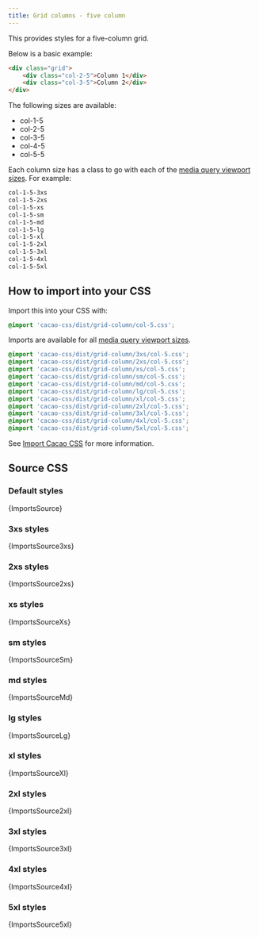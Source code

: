 ```yaml
---
title: Grid columns - five column
---
```


This provides styles for a five-column grid.

Below is a basic example:

```html
<div class="grid">
    <div class="col-2-5">Column 1</div>
    <div class="col-3-5">Column 2</div>
</div>
```

The following sizes are available:

- col-1-5
- col-2-5
- col-3-5
- col-4-5
- col-5-5

Each column size has a class to go with each of the [media query viewport sizes](/styles/media#viewport-media-queries). For example:

```css
col-1-5-3xs
col-1-5-2xs
col-1-5-xs
col-1-5-sm
col-1-5-md
col-1-5-lg
col-1-5-xl
col-1-5-2xl
col-1-5-3xl
col-1-5-4xl
col-1-5-5xl
```


## How to import into your CSS

Import this into your CSS with:

```css
@import 'cacao-css/dist/grid-column/col-5.css';
```

Imports are available for all [media query viewport sizes](/styles/media#viewport-media-queries).

```css
@import 'cacao-css/dist/grid-column/3xs/col-5.css';
@import 'cacao-css/dist/grid-column/2xs/col-5.css';
@import 'cacao-css/dist/grid-column/xs/col-5.css';
@import 'cacao-css/dist/grid-column/sm/col-5.css';
@import 'cacao-css/dist/grid-column/md/col-5.css';
@import 'cacao-css/dist/grid-column/lg/col-5.css';
@import 'cacao-css/dist/grid-column/xl/col-5.css';
@import 'cacao-css/dist/grid-column/2xl/col-5.css';
@import 'cacao-css/dist/grid-column/3xl/col-5.css';
@import 'cacao-css/dist/grid-column/4xl/col-5.css';
@import 'cacao-css/dist/grid-column/5xl/col-5.css';
```

See [Import Cacao CSS](/import) for more information.

## Source CSS

<!-- markdownlint-disable -->

### Default styles

<CodeBlock language="css" title="grid-column/col-5.css">{ImportsSource}</CodeBlock>

### 3xs styles

<CodeBlock language="css" title="grid-column/3xs/col-5.css">{ImportsSource3xs}</CodeBlock>

### 2xs styles

<CodeBlock language="css" title="grid-column/2xs/col-5.css">{ImportsSource2xs}</CodeBlock>

### xs styles

<CodeBlock language="css" title="grid-column/xs/col-5.css">{ImportsSourceXs}</CodeBlock>

### sm styles

<CodeBlock language="css" title="grid-column/sm/col-5.css">{ImportsSourceSm}</CodeBlock>

### md styles

<CodeBlock language="css" title="grid-column/md/col-5.css">{ImportsSourceMd}</CodeBlock>

### lg styles

<CodeBlock language="css" title="grid-column/lg/col-5.css">{ImportsSourceLg}</CodeBlock>

### xl styles

<CodeBlock language="css" title="grid-column/xl/col-5.css">{ImportsSourceXl}</CodeBlock>

### 2xl styles

<CodeBlock language="css" title="grid-column/2xl/col-5.css">{ImportsSource2xl}</CodeBlock>

### 3xl styles

<CodeBlock language="css" title="grid-column/3xl/col-5.css">{ImportsSource3xl}</CodeBlock>

### 4xl styles

<CodeBlock language="css" title="grid-column/4xl/col-5.css">{ImportsSource4xl}</CodeBlock>

### 5xl styles

<CodeBlock language="css" title="grid-column/5xl/col-5.css">{ImportsSource5xl}</CodeBlock>
